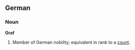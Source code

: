 {{See|graf}}

==German==
===Noun===
'''Graf'''

# Member of German nobility; equivalent in rank to a [[count]].
